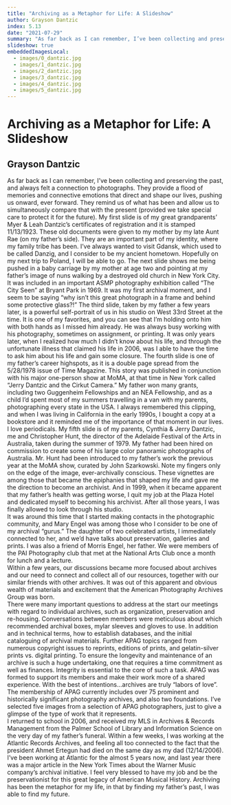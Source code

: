 ```yaml
---
title: "Archiving as a Metaphor for Life: A Slideshow"
author: Grayson Dantzic
index: 5.13
date: "2021-07-29"
summary: "As far back as I can remember, I’ve been collecting and preserving the past, and always felt a connection to photographs. They provide a flood of memories and connective emotions that direct and shape our lives, pushing us onward, ever forward. They remind us of what has been and allow us to simultaneously compare that with the present (provided we take special care to protect it for the future)."
slideshow: true
embeddedImagesLocal:
  - images/0_dantzic.jpg
  - images/1_dantzic.jpg
  - images/2_dantzic.jpg
  - images/3_dantzic.jpg
  - images/4_dantzic.jpg
  - images/5_dantzic.jpg
---
```


<TitleSlide>

# Archiving as a Metaphor for Life: A Slideshow

## Grayson Dantzic

</TitleSlide>

<TextSlide>
  As far back as I can remember, I’ve been collecting and preserving the past, and always felt a connection to photographs. They provide a flood of memories and connective emotions that direct and shape our lives, pushing us onward, ever forward. They remind us of what has been and allow us to simultaneously compare that with the present (provided we take special care to protect it for the future).
</TextSlide>

<TextSlide>
  My first slide is of my great grandparents’ Myer & Leah Dantzic’s certificates of registration and it is stamped 11/13/1923. These old documents were given to my mother by my late Aunt Rae (on my father’s side). They are an important part of my identity, where my family tribe has been. I’ve always wanted to visit Gdansk, which used to be called Danzig, and I consider to be my ancient hometown. Hopefully on my next trip to Poland, I will be able to go.
</TextSlide>

<CenterImageSlide image={props.localImages[1]} />

<TextSlide>
  The next slide shows me being pushed in a baby carriage by my mother at age two and pointing at my father’s image of nuns walking by a destroyed old church in New York City. It was included in an important ASMP photography exhibition called “The City Seen” at Bryant Park in 1969. It was my first archival moment, and I seem to be saying “why isn’t this great photograph in a frame and behind some protective glass?!”
</TextSlide>

<CenterImageSlide image={props.localImages[2]} />

<TextSlide>
  The third slide, taken by my father a few years later, is a powerful self-portrait of us in his studio on West 33rd Street at the time. It is one of my favorites, and you can see that I’m holding onto him with both hands as I missed him already. He was always busy working with his photography, sometimes on assignment, or printing. It was only years later, when I realized how much I didn’t know about his life, and through the unfortunate illness that claimed his life in 2006, was I able to have the time to ask him about his life and gain some closure.
</TextSlide>

<CenterImageSlide image={props.localImages[3]} />

<TextSlide>
  The fourth slide is one of my father’s career highspots, as it is a double page spread from the 5/28/1978 issue of Time Magazine. This story was published in conjunction with his major one-person show at MoMA, at that time in New York called “Jerry Dantzic and the Cirkut Camera.” My father won many grants, including two Guggenheim Fellowships and an NEA Fellowship, and as a child I’d spent most of my summers travelling in a van with my parents, photographing every state in the USA. I always remembered this clipping, and when I was living in California in the early 1990s, I bought a copy at a bookstore and it reminded me of the importance of that moment in our lives. I love periodicals.
</TextSlide>

<CenterImageSlide image={props.localImages[4]} />

<TextSlide>
  My fifth slide is of my parents, Cynthia & Jerry Dantzic, me and Christopher Hunt, the director of the Adelaide Festival of the Arts in Australia, taken during the summer of 1979. My father had been hired on commission to create some of his large color panoramic photographs of Australia. Mr. Hunt had been introduced to my father’s work the previous year at the MoMA show, curated by John Szarkowski. Note my fingers only on the edge of the image, ever-archivally conscious.
</TextSlide>

<CenterImageSlide image={props.localImages[5]} />

<TextSlide>
These vignettes are among those that became the epiphanies that shaped my life and gave me the direction to become an archivist. And in 1999, when it became apparent that my father’s health was getting worse, I quit my job at the Plaza Hotel and dedicated myself to becoming his archivist. After all those years, I was finally allowed to look through his studio.
<br />
It was around this time that I started making contacts in the photographic community, and Mary Engel was among those who I consider to be one of my archival “gurus.” The daughter of two celebrated artists, I immediately connected to her, and we’d have talks about preservation, galleries and prints. I was also a friend of Morris Engel, her father. We were members of the PAI Photography club that met at the National Arts Club once a month for lunch and a lecture.
<br />
Within a few years, our discussions became more focused about archives and our need to connect and collect all of our resources, together with our similar friends with other archives. It was out of this apparent and obvious wealth of materials and excitement that the American Photography Archives Group was born.
<br />
There were many important questions to address at the start our meetings with regard to individual archives, such as organization, preservation and re-housing. Conversations between members were meticulous about which recommended archival boxes, mylar sleeves and gloves to use. In addition and in technical terms, how to establish databases, and the initial cataloguing of archival materials.
</TextSlide>

<CenterImageSlide image={props.localImages[0]} />

<TextSlide>
Further APAG topics ranged from numerous copyright issues to reprints, editions of prints, and gelatin-silver prints vs. digital printing. To ensure the longevity and maintenance of an archive is such a huge undertaking, one that requires a time commitment as well as finances. Integrity is essential to the core of such a task. APAG was formed to support its members and make their work more of a shared experience. With the best of intentions…archives are truly “labors of love”.
<br />
The membership of APAG currently includes over 75 prominent and historically significant photography archives, and also two foundations. I’ve selected five images from a selection of APAG photographers, just to give a glimpse of the type of work that it represents.
<br />
I returned to school in 2006, and received my MLS in Archives & Records Management from the Palmer School of Library and Information Science on the very day of my father’s funeral. Within a few weeks, I was working at the Atlantic Records Archives, and feeling all too connected to the fact that the president Ahmet Ertegun had died on the same day as my dad (12/14/2006).
<br />
I’ve been working at Atlantic for the almost 5 years now, and last year there was a major article in the New York Times about the Warner Music company’s archival initiative. I feel very blessed to have my job and be the preservationist for this great legacy of American Musical History. Archiving has been the metaphor for my life, in that by finding my father’s past, I was able to find my future.
</TextSlide>